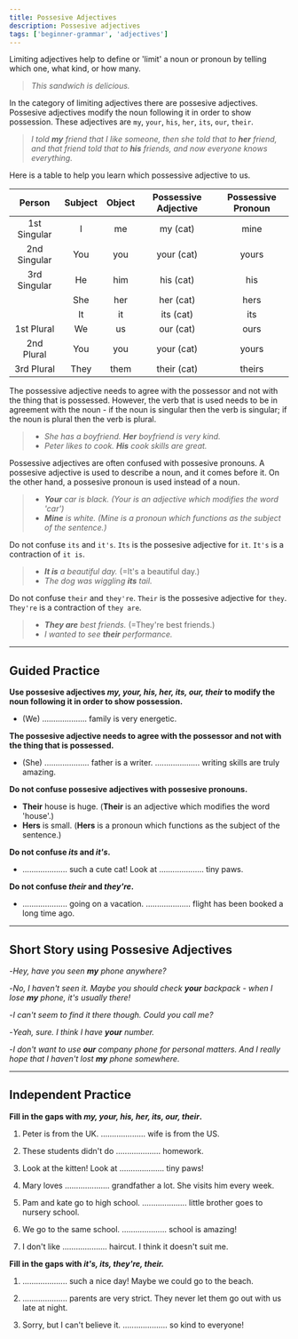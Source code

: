 ```yaml
---
title: Possesive Adjectives
description: Possesive adjectives
tags: ['beginner-grammar', 'adjectives']
---
```



Limiting adjectives help to define or 'limit' a noun or pronoun by telling which one, what kind, or how many.

> _This sandwich is delicious._

In the category of limiting adjectives there are possesive adjectives. Possesive adjectives modify the noun following it in order to show possession. These adjectives are `my`, `your`, `his`, `her`, `its`, `our`, `their`.

> _I told **my** friend that I like someone, then she told that to **her** friend, and that friend told that to **his** friends, and now everyone knows everything._

Here is a table to help you learn which possessive adjective to us.

|    Person    | Subject | Object | Possessive Adjective | Possessive Pronoun |
| :----------: | :-----: | :----: | :------------------: | :----------------: |
| 1st Singular |    I    |   me   |       my (cat)       |        mine        |
| 2nd Singular |   You   |  you   |      your (cat)      |       yours        |
| 3rd Singular |   He    |  him   |      his (cat)       |        his         |
|              |   She   |  her   |      her (cat)       |        hers        |
|              |   It    |   it   |      its (cat)       |        its         |
|  1st Plural  |   We    |   us   |      our (cat)       |        ours        |
|  2nd Plural  |   You   |  you   |      your (cat)      |       yours        |
|  3rd Plural  |  They   |  them  |     their (cat)      |       theirs       |

The possessive adjective needs to agree with the possessor and not with the thing that is possessed. However, the verb that is used needs to be in agreement with the noun - if the noun is singular then the verb is singular; if the noun is plural then the verb is plural.

> - _She has a boyfriend. **Her** boyfriend is very kind._
> - _Peter likes to cook. **His** cook skills are great._

Possessive adjectives are often confused with possesive pronouns. A possesive adjective is used to describe a noun, and it comes before it. On the other hand, a possesive pronoun is used instead of a noun.

> - _**Your** car is black. (Your is an adjective which modifies the word 'car')_
> - _**Mine** is white. (Mine is a pronoun which functions as the subject of the sentence.)_

Do not confuse `its` and `it's`. `Its` is the possesive adjective for `it`. `It's` is a contraction of `it is`.

> - _**It is** a beautiful day._ (=It's a beautiful day.)
> - _The dog was wiggling **its** tail._

Do not confuse `their` and `they're`. `Their` is the possesive adjective for `they`. `They're` is a contraction of `they are`.

> - _**They are** best friends._ (=They're best friends.)
> - _I wanted to see **their** performance._

---

## Guided Practice

**Use possesive adjectives _my, your, his, her, its, our, their_ to modify the noun following it in order to show possession.**

- (We) .................... family is very energetic. <InfoTooltip label="Our" />

**The possesive adjective needs to agree with the possessor and not with the thing that is possessed.**

- (She) .................... father is a writer. .................... writing skills are truly amazing. <InfoTooltip label="Her father is a writer. His writing skill are truly amazing." />

**Do not confuse possesive adjectives with possesive pronouns.**

- **Their** house is huge. (**Their** is an adjective which modifies the word 'house'.)
- **Hers** is small. (**Hers** is a pronoun which functions as the subject of the sentence.)

**Do not confuse _its_ and _it's_.**

- .................... such a cute cat! Look at .................... tiny paws. <InfoTooltip label="It's such a cute cat! Look at its tiny paws" />

**Do not confuse _their_ and _they're_.**

- .................... going on a vacation. .................... flight has been booked a long time ago. <InfoTooltip label="They're going on a vacation. Their flight has been booked a long time ago." />

---

## Short Story using Possesive Adjectives

-_Hey, have you seen **my** phone anywhere?_

-_No, I haven't seen it. Maybe you should check **your** backpack - when I lose **my** phone, it's usually there!_

-_I can't seem to find it there though. Could you call me?_

-_Yeah, sure. I think I have **your** number._

-_I don't want to use **our** company phone for personal matters. And I really hope that I haven't lost **my** phone somewhere._

---

## Independent Practice

**Fill in the gaps with _my, your, his, her, its, our, their_.**

1. Peter is from the UK. .................... wife is from the US. <InfoTooltip label="His" />

2. These students didn't do .................... homework. <InfoTooltip label="their" />

3. Look at the kitten! Look at .................... tiny paws! <InfoTooltip label="its" />

4. Mary loves .................... grandfather a lot. She visits him every week. <InfoTooltip label="her" />

5. Pam and kate go to high school. .................... little brother goes to nursery school. <InfoTooltip label="Their" />

6. We go to the same school. .................... school is amazing! <InfoTooltip label="Our" />

7. I don't like .................... haircut. I think it doesn't suit me. <InfoTooltip label="my" />

**Fill in the gaps with _it's, its, they're, their._**

1. .................... such a nice day! Maybe we could go to the beach. <InfoTooltip label="It's" />

2. .................... parents are very strict. They never let them go out with us late at night. <InfoTooltip label="Their" />

3. Sorry, but I can't believe it. .................... so kind to everyone! <InfoTooltip label="They're" />

